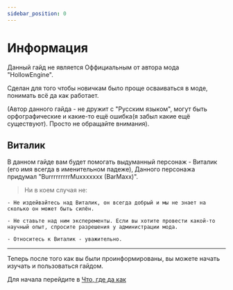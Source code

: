 ```yaml
---
sidebar_position: 0
---
```


# Информация

Данный гайд не является Оффициальным от автора мода "HollowEngine".

Сделан для того чтобы новичкам было проще осваиваться в моде, понимать всё да как работает.

(Автор данного гайда - не дружит с "Русским языком", могут быть орфографические и какие-то ещё ошибка(я забыл какие ещё существуют). Просто не обращайте внимания).

## Виталик

В данном гайде вам будет помогать выдуманный персонаж  - Виталик (его имя всегда в именительном падеже), Данного персонажа придумал "BurrrrrrrrrMuxxxxxxx (BarMaxx)".


> Ни в коем случая не:

    - Не издейвайтесь над Виталик, он всегда добрый и мы не знает на сколько он может быть силён.

    - Не ставьте над ним эксперементы. Если вы хотите провести какой-то научный опыт, спросите разрешения у администрации мода.

    - Относитесь к Виталик - уважительно.

 ---

Теперь после того как вы были проинформированы, вы можете начать изучать и пользоваться гайдом.

Для начала перейдите в [Что, где да как](./begin/waht-where-how)
